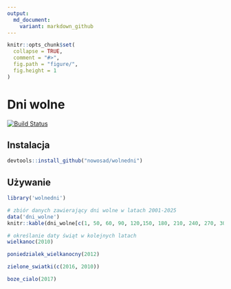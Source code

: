 ```yaml
---
output:
  md_document:
    variant: markdown_github
---
```


<!-- README.md is generated from README.Rmd. Please edit that file -->

```r
knitr::opts_chunk$set(
  collapse = TRUE,
  comment = "#>",
  fig.path = "figure/",
  fig.height = 1
)
```

# Dni wolne

[![Build Status](https://travis-ci.org/Nowosad/wolnedni.png?branch=master)](https://travis-ci.org/Nowosad/wolnedni)


## Instalacja

```R
devtools::install_github("nowosad/wolnedni")
```

## Używanie

```r
library('wolnedni')

# zbiór danych zawierający dni wolne w latach 2001-2025
data('dni_wolne')
knitr::kable(dni_wolne[c(1, 50, 60, 90, 120,150, 180, 210, 240, 270, 300), ], row.names = FALSE)

# określanie daty świąt w kolejnych latach
wielkanoc(2010)

poniedzialek_wielkanocny(2012)

zielone_swiatki(c(2016, 2010))

boze_cialo(2017)
```
